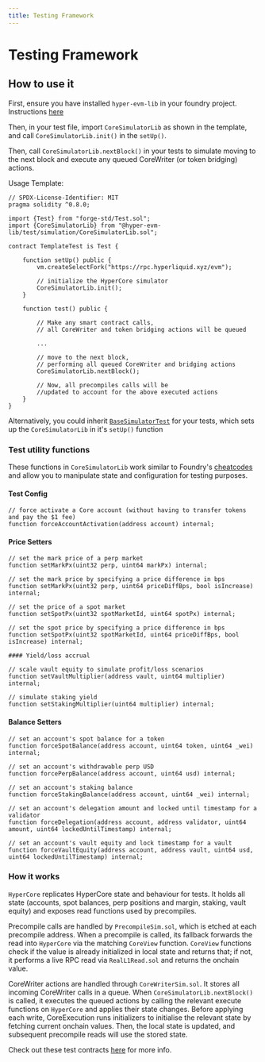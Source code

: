 ```yaml
---
title: Testing Framework
---
```


# Testing Framework
## How to use it

First, ensure you have installed `hyper-evm-lib` in your foundry project. Instructions [here](https://www.hyperlib.dev/intro/getting-started#installation)

Then, in your test file, import `CoreSimulatorLib` as shown in the template, and call `CoreSimulatorLib.init()` in the `setUp()`.

Then, call `CoreSimulatorLib.nextBlock()` in your tests to simulate moving to the next block and execute any queued CoreWriter (or token bridging) actions.

Usage Template:

```solidity
// SPDX-License-Identifier: MIT
pragma solidity ^0.8.0;

import {Test} from "forge-std/Test.sol";
import {CoreSimulatorLib} from "@hyper-evm-lib/test/simulation/CoreSimulatorLib.sol";

contract TemplateTest is Test {

    function setUp() public {
        vm.createSelectFork("https://rpc.hyperliquid.xyz/evm");

        // initialize the HyperCore simulator
        CoreSimulatorLib.init();
    }

    function test() public { 

        // Make any smart contract calls, 
        // all CoreWriter and token bridging actions will be queued

        ...

        // move to the next block, 
        // performing all queued CoreWriter and bridging actions
        CoreSimulatorLib.nextBlock();

        // Now, all precompiles calls will be 
        //updated to account for the above executed actions
    }
}

```

Alternatively, you could inherit [`BaseSimulatorTest`](https://github.com/hyperliquid-dev/hyper-evm-lib/blob/main/test/BaseSimulatorTest.sol) for your tests, which sets up the `CoreSimulatorLib` in it's `setUp()` function

### Test utility functions


These functions in `CoreSimulatorLib` work similar to Foundry's [cheatcodes](https://getfoundry.sh/reference/cheatcodes/overview) and allow you to manipulate state and configuration for testing purposes.

#### Test Config
```solidity
// force activate a Core account (without having to transfer tokens and pay the $1 fee)
function forceAccountActivation(address account) internal;
```

#### Price Setters
```solidity
// set the mark price of a perp market
function setMarkPx(uint32 perp, uint64 markPx) internal;

// set the mark price by specifying a price difference in bps
function setMarkPx(uint32 perp, uint64 priceDiffBps, bool isIncrease) internal;

// set the price of a spot market
function setSpotPx(uint32 spotMarketId, uint64 spotPx) internal;

// set the spot price by specifying a price difference in bps
function setSpotPx(uint32 spotMarketId, uint64 priceDiffBps, bool isIncrease) internal;

#### Yield/loss accrual

// scale vault equity to simulate profit/loss scenarios
function setVaultMultiplier(address vault, uint64 multiplier) internal;

// simulate staking yield
function setStakingMultiplier(uint64 multiplier) internal;

```
#### Balance Setters

```solidity
// set an account's spot balance for a token
function forceSpotBalance(address account, uint64 token, uint64 _wei) internal;

// set an account's withdrawable perp USD
function forcePerpBalance(address account, uint64 usd) internal;

// set an account's staking balance
function forceStakingBalance(address account, uint64 _wei) internal;

// set an account's delegation amount and locked until timestamp for a validator
function forceDelegation(address account, address validator, uint64 amount, uint64 lockedUntilTimestamp) internal;

// set an account's vault equity and lock timestamp for a vault
function forceVaultEquity(address account, address vault, uint64 usd, uint64 lockedUntilTimestamp) internal;
```

### How it works

`HyperCore` replicates HyperCore state and behaviour for tests. It holds all state (accounts, spot balances, perp positions and margin, staking, vault equity) and exposes read functions used by precompiles.

Precompile calls are handled by `PrecompileSim.sol`, which is etched at each precompile address. When a precompile is called, its fallback forwards the read into `HyperCore` via the matching `CoreView` function. `CoreView` functions check if the value is already initialized in local state and returns that; if not, it performs a live RPC read via `RealL1Read.sol` and returns the onchain value.

CoreWriter actions are handled through `CoreWriterSim.sol`. It stores all incoming CoreWriter calls in a queue. When `CoreSimulatorLib.nextBlock()` is called, it executes the queued actions by calling the relevant execute functions on `HyperCore` and applies their state changes. Before applying each write, CoreExecution runs initializers to initialise the relevant state by fetching current onchain values. Then, the local state is updated, and subsequent precompile reads will use the stored state.

Check out these test contracts [here](https://github.com/hyperliquid-dev/hyper-evm-lib/tree/main/test/simulation) for more info.
